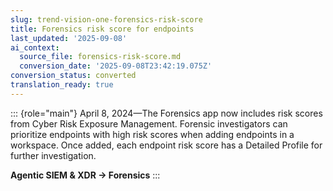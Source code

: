 ```yaml
---
slug: trend-vision-one-forensics-risk-score
title: Forensics risk score for endpoints
last_updated: '2025-09-08'
ai_context:
  source_file: forensics-risk-score.md
  conversion_date: '2025-09-08T23:42:19.075Z'
conversion_status: converted
translation_ready: true
---
```


::: {role="main"}
April 8, 2024—The Forensics app now includes risk scores from Cyber Risk Exposure Management. Forensic investigators can prioritize endpoints with high risk scores when adding endpoints in a workspace. Once added, each endpoint risk score has a Detailed Profile for further investigation.

**Agentic SIEM & XDR → Forensics**
:::
